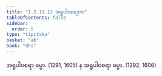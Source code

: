 ```yaml
---
title: "1.2.13.13 အရူပါဝစရဒုက"
tableOfContents: false
sidebar:
  order: 5
type: "tipitaka"
basket: "ab"
book: "dhs"
---
```



<DynamicBreadcrumb />

<Division number="117" book="dhs">

<Paragraph number="269" book="dhs">
အရူပါဝစရာ ဓမ္မာ. (<Emphasis>1291, 1605</Emphasis>)
</Paragraph>

<Paragraph number="270" book="dhs">
န အရူပါဝစရာ ဓမ္မာ. (<Emphasis>1292, 1606</Emphasis>)
</Paragraph>
</Division>